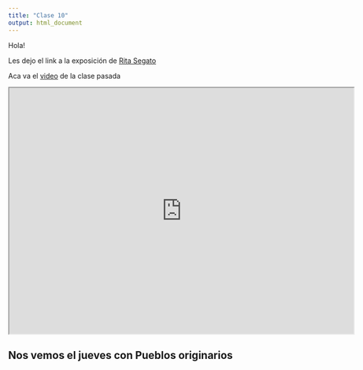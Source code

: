 ```yaml
---
title: "Clase 10"
output: html_document
---
```

Hola!

Les dejo el link a la exposición de [Rita Segato](https://youtu.be/prUqWHKnUd4) 

Aca va el [video](https://drive.google.com/file/d/1DewvXTtyxy04_mdnTpAOtTtc_WuMImas/view?usp=sharing) de la clase pasada

<iframe src="https://drive.google.com/file/d/1DewvXTtyxy04_mdnTpAOtTtc_WuMImas/preview" width="700" height="500"></iframe>

## Nos vemos el jueves con Pueblos originarios

